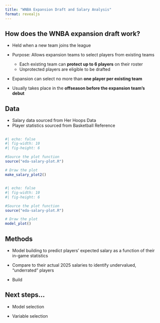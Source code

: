 ```yaml
---
title: "WNBA Expansion Draft and Salary Analysis"
format: revealjs
---
```



## How does the WNBA expansion draft work?

* Held when a new team joins the league  
* Purpose: Allows expansion teams to select players from existing teams  

   * Each existing team can **protect up to 6 players** on their roster  
   * Unprotected players are eligible to be drafted  

* Expansion can select no more than **one player per existing team**  

* Usually takes place in the **offseason before the expansion team's debut**

## Data

* Salary data sourced from Her Hoops Data
* Player statistics sourced from Basketball Reference

##

```r
#| echo: false
#| fig-width: 10
#| fig-height: 6

#Source the plot function
source("eda-salary-plot.R")

# Draw the plot
make_salary_plot2()
```

## 
```r
#| echo: false
#| fig-width: 10
#| fig-height: 6

#Source the plot function
source("eda-salary-plot.R")

# Draw the plot
model_plot()
```

## Methods

* Model building to predict players' expected salary as a function of their in-game statistics

* Compare to their actual 2025 salaries to identify undervalued, "underrated" players

* Build 


## Next steps...

* Model selection 

* Variable selection




